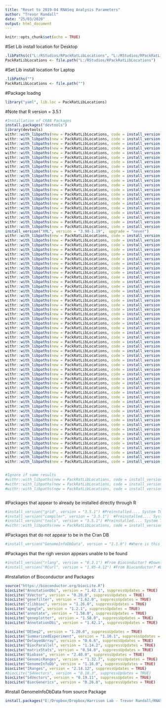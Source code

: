```yaml
---
title: "Reset to 2019-04 RNASeq Analysis Parameters"
author: "Trevor Randall"
date: "25/03/2020"
output: html_document
---
```


```r
knitr::opts_chunk$set(echo = TRUE)
```

#Set Lib install location for Desktop
```r
.libPaths(c("L:/RStudios/RPackRatLibLocations", "L:/RStudios/RPackRatLibLocations"))
PackRatLibLocations <- file.path("L:/RStudios/RPackRatLibLocations")
```

#Set Lib install location for Laptop
```r
.libPaths("") 
PackRatLibLocations <- file.path("")
```

#Package loadng
```r
library("yaml", lib.loc = PackRatLibLocations)
```

#Note that R version = 3.5.1

```r
#Installation of CRAN Packages
install.packages("devtools")
library(devtools)
withr::with_libpaths(new = PackRatLibLocations, code = install_version("foreach", version = "1.4.4", upgrade = "never"))
withr::with_libpaths(new = PackRatLibLocations, code = install_version("bit64", version = "0.9-7", upgrade = "never"))
withr::with_libpaths(new = PackRatLibLocations, code = install_version("Formula", version = "1.2-3", upgrade = "never"))
withr::with_libpaths(new = PackRatLibLocations, code = install_version("assertthat", version = "0.2.0", upgrade = "never"))
withr::with_libpaths(new = PackRatLibLocations, code = install_version("mixsqp", version = "0.1-97", upgrade = "never"))
withr::with_libpaths(new = PackRatLibLocations, code = install_version("latticeExtra", version = "0.6-28", upgrade = "never"))
withr::with_libpaths(new = PackRatLibLocations, code = install_version("blob", version = "1.1.1", upgrade = "never"))
withr::with_libpaths(new = PackRatLibLocations, code = install_version("yaml", version = "2.2.0", upgrade = "never"))
withr::with_libpaths(new = PackRatLibLocations, code = install_version("numDeriv", version = "2016.8-1", upgrade = "never"))
withr::with_libpaths(new = PackRatLibLocations, code = install_version("pillar", version = "1.3.1",  upgrade = "never"))
withr::with_libpaths(new = PackRatLibLocations, code = install_version("RSQLite", version = "2.1.1",  upgrade = "never"))
withr::with_libpaths(new = PackRatLibLocations, code = install_version("backports", version = "1.1.3",  upgrade = "never"))
withr::with_libpaths(new = PackRatLibLocations, code = install_version("lattice", version = "0.20-38",  upgrade = "never"))
withr::with_libpaths(new = PackRatLibLocations, code = install_version("bbmle", version = "1.0.20",  upgrade = "never"))
withr::with_libpaths(new = PackRatLibLocations, code = install_version("digest", version = "0.6.18",  upgrade = "never"))
withr::with_libpaths(new = PackRatLibLocations, code = install_version("RColorBrewer", version = "1.1-2",  upgrade = "never"))
withr::with_libpaths(new = PackRatLibLocations, code = install_version("checkmate", version = "1.9.1",  upgrade = "never"))
withr::with_libpaths(new = PackRatLibLocations, code = install_version("colorspace", version = "1.4-0",  upgrade = "never"))
withr::with_libpaths(new = PackRatLibLocations, code = install_version("htmltools", version = "0.3.6",  upgrade = "never"))
withr::with_libpaths(new = PackRatLibLocations, code = install_version("Matrix", version = "1.2-16",  upgrade = "never"))
withr::with_libpaths(new = PackRatLibLocations, code = install_version("plyr", version = "1.8.4",  upgrade = "never"))
install_version("XML", version = "3.98-1.19",  upgrade = "never")
withr::with_libpaths(new = PackRatLibLocations, code = install_version("pkgconfig", version = "2.0.2",  upgrade = "never"))
withr::with_libpaths(new = PackRatLibLocations, code = install_version("emdbook", version = "1.3.11",  upgrade = "never"))
withr::with_libpaths(new = PackRatLibLocations, code = install_version("xtable", version = "1.8-3",  upgrade = "never"))
withr::with_libpaths(new = PackRatLibLocations, code = install_version("scales", version = "1.0.0",  upgrade = "never"))
withr::with_libpaths(new = PackRatLibLocations, code = install_version("htmlTable", version = "1.13.1",  upgrade = "never"))
withr::with_libpaths(new = PackRatLibLocations, code = install_version("tibble", version = "2.1.1",  upgrade = "never"))
withr::with_libpaths(new = PackRatLibLocations, code = install_version("ggplot2", version = "3.1.0",  upgrade = "never"))
withr::with_libpaths(new = PackRatLibLocations, code = install_version("ashr", version = "2.2-32",  upgrade = "never"))
withr::with_libpaths(new = PackRatLibLocations, code = install_version("nnet", version = "7.3-12",  upgrade = "never"))
withr::with_libpaths(new = PackRatLibLocations, code = install_version("lazyeval", version = "0.2.2",  upgrade = "never"))
withr::with_libpaths(new = PackRatLibLocations, code = install_version("survival", version = "2.43-3",  upgrade = "never"))
withr::with_libpaths(new = PackRatLibLocations, code = install_version("magrittr", version = "1.5",  upgrade = "never"))
withr::with_libpaths(new = PackRatLibLocations, code = install_version("crayon", version = "1.3.4",  upgrade = "never"))
withr::with_libpaths(new = PackRatLibLocations, code = install_version("memoise", version = "1.1.0",  upgrade = "never"))
withr::with_libpaths(new = PackRatLibLocations, code = install_version("doParallel", version = "1.0.14",  upgrade = "never"))
withr::with_libpaths(new = PackRatLibLocations, code = install_version("MASS", version = "7.3-51.1",  upgrade = "never"))
withr::with_libpaths(new = PackRatLibLocations, code = install_version("truncnorm", version = "1.0-8",  upgrade = "never"))
withr::with_libpaths(new = PackRatLibLocations, code = install_version("foreign", version = "0.8-71",  upgrade = "never"))
withr::with_libpaths(new = PackRatLibLocations, code = install_version("data.table", version = "1.12.0",  upgrade = "never"))
withr::with_libpaths(new = PackRatLibLocations, code = install_version("stringr", version = "1.4.0", upgrade = "never"))
withr::with_libpaths(new = PackRatLibLocations, code = install_version("munsell", version = "0.5.0", upgrade = "never"))
withr::with_libpaths(new = PackRatLibLocations, code = install_version("locfit", version = "1.5-9.1", upgrade = "never"))
withr::with_libpaths(new = PackRatLibLocations, code = install_version("cluster", version = "2.0.7-1", upgrade = "never"))
withr::with_libpaths(new = PackRatLibLocations, code = install_version("Rcpp", version = "1.0.1", upgrade = "never"))
withr::with_libpaths(new = PackRatLibLocations, code = install_version("iterators", version = "1.0.10", upgrade = "never"))
withr::with_libpaths(new = PackRatLibLocations, code = install_version("rstudioapi", version = "0.10", upgrade = "never"))
withr::with_libpaths(new = PackRatLibLocations, code = install_version("htmlwidgets", version = "1.3", upgrade = "never"))
withr::with_libpaths(new = PackRatLibLocations, code = install_version("bitops", version = "1.0-6", upgrade = "never"))
withr::with_libpaths(new = PackRatLibLocations, code = install_version("base64enc", version = "0.1-3", upgrade = "never"))
withr::with_libpaths(new = PackRatLibLocations, code = install_version("codetools", version = "0.2-16", upgrade = "never"))
withr::with_libpaths(new = PackRatLibLocations, code = install_version("gtable", version = "0.2.0", upgrade = "never"))
withr::with_libpaths(new = PackRatLibLocations, code = install_version("DBI", version = "1.0.0", upgrade = "never"))
withr::with_libpaths(new = PackRatLibLocations, code = install_version("R6", version = "2.4.0", upgrade = "never"))
withr::with_libpaths(new = PackRatLibLocations, code = install_version("gridExtra", version = "2.3", upgrade = "never"))
withr::with_libpaths(new = PackRatLibLocations, code = install_version("knitr", version = "1.22", upgrade = "never"))
withr::with_libpaths(new = PackRatLibLocations, code = install_version("bit", version = "1.1-14", upgrade = "never"))
withr::with_libpaths(new = PackRatLibLocations, code = install_version("Hmisc", version = "4.2-0", upgrade = "never"))
withr::with_libpaths(new = PackRatLibLocations, code = install_version("pscl", version = "1.5.2", upgrade = "never"))
withr::with_libpaths(new = PackRatLibLocations, code = install_version("stringi", version = "1.4.3", upgrade = "never"))
withr::with_libpaths(new = PackRatLibLocations, code = install_version("SQUAREM", version = "2017.10-1", upgrade = "never"))
withr::with_libpaths(new = PackRatLibLocations, code = install_version("rpart", version = "4.1-13", upgrade = "never"))
withr::with_libpaths(new = PackRatLibLocations, code = install_version("acepack", version = "1.4.1", upgrade = "never"))
withr::with_libpaths(new = PackRatLibLocations, code = install_version("xfun", version = "0.5", upgrade = "never"))
withr::with_libpaths(new = PackRatLibLocations, code = install_version("coda", version = "0.19-2", upgrade = "never"))
withr::with_libpaths(new = PackRatLibLocations, code = install_version("readr", version = "1.3.1", upgrade = "never"))
withr::with_libpaths(new = PackRatLibLocations, code = install_version("VennDiagram", version = "1.6.20", upgrade = "never"))
withr::with_libpaths(new = PackRatLibLocations, code = install_version("gridExtra", version = "2.3", upgrade = "never"))
withr::with_libpaths(new = PackRatLibLocations, code = install_version("futile.logger", version = "1.4.3", upgrade = "never"))
withr::with_libpaths(new = PackRatLibLocations, code = install_version("futile.options", version = "1.0.1", upgrade = "never"))
withr::with_libpaths(new = PackRatLibLocations, code = install_version("pkgconfig", version = "2.0.2", upgrade = "never"))


#Ignore if same results
#withr::with_libpaths(new = PackRatLibLocations, code = install_version("FormatR", version = "1.6", upgrade = "never"))
#withr::with_libpaths(new = PackRatLibLocations, code = install_version("hms", version = "0.4.2", upgrade = "never"))
#withr::with_libpaths(new = PackRatLibLocations, code = install_version("lambda.r", version = "1.2.3", upgrade = "never"))



```



#Packages that appear to already be installed directly through R
```r
#install_version("grid", version = "3.5.1") #Preinstalled.... System Tool?
#install_version("compiler", version = "3.5.1")  #Preinstalled.... System Tool?
#install_version("tools", version = "3.5.1") #Preinstalled.... System Tool?
#withr::with_libpaths(new = PackRatLibLocations, code = install_version("splines", version = "3.5.1", upgrade = "never"))
```

#Packages that do not appear to be in the Cran DB
```r
#install_version("GenomeInfoDbData", version = "1.1.0") #Where is this from
```

#Packages that the righ version appears unable to be found
```r
#install_version("rlang", version = "0.3.1") #From Bioconductor? #Downloadign through CRAN, but failing to install #Is this Important?
#install_version("RCurl", version = "1.95-4.12") #From Bioconductor? #Downloadign through CRAN, but failing to install #Is this Important?
```

#Installation of Bioconductor and Packages
```r
source("https://bioconductor.org/biocLite.R")
biocLite("AnnotationDbi", version = "1.42.1", suppressUpdates = TRUE)
biocLite("XVector", version = "0.20.0", suppressUpdates = TRUE)
biocLite("genefilter", version = "1.62.0", suppressUpdates = TRUE)
biocLite("zlibbioc", version = "1.26.0", suppressUpdates = TRUE)
biocLite("apeglm", version = "1.2.1", suppressUpdates = TRUE)
biocLite("annotate", version = "1.58.0", suppressUpdates = TRUE)
biocLite("geneplotter", version = "1.58.0", suppressUpdates = TRUE)
biocLite("AnnotationDbi", version = "1.42.1", suppressUpdates = TRUE)

biocLite("DESeq2", version = "1.20.0", suppressUpdates = TRUE)
biocLite("SummarizedExperiment", version = "1.10.1", suppressUpdates = TRUE)
biocLite("DelayedArray", version = "0.6.6", suppressUpdates = TRUE)
biocLite("BiocParallel", version = "1.14.2", suppressUpdates = TRUE)
biocLite("matrixStats", version = "0.54.0", suppressUpdates = TRUE)
biocLite("Biobase", version = "2.40.0", suppressUpdates = TRUE)
biocLite("GenomicRanges", version = "1.32.7", suppressUpdates = TRUE)
biocLite("GenomeInfoDb", version = "1.16.0", suppressUpdates = TRUE)
biocLite("IRanges", version = "2.14.12", suppressUpdates = TRUE)
#biocLite("S4Vectors", version = "0.18.3", suppressUpdates = TRUE)
biocLite("S4Vectors", version = "0.19.11", suppressUpdates = TRUE)
biocLite("BiocGenerics", version = "0.26.0", suppressUpdates = TRUE)

```

#Install GenomeInfoDbData from source Package
```r
install.packages("E:/Dropbox/Dropbox/Harrison Lab - Trevor Randall/RNASeq Analysis/RNASeqAnlyPkrat_2020_03/Source Packages/GenomeInfoDbData_1.2.0.tar.gz", repos = NULL, type="source")
```


